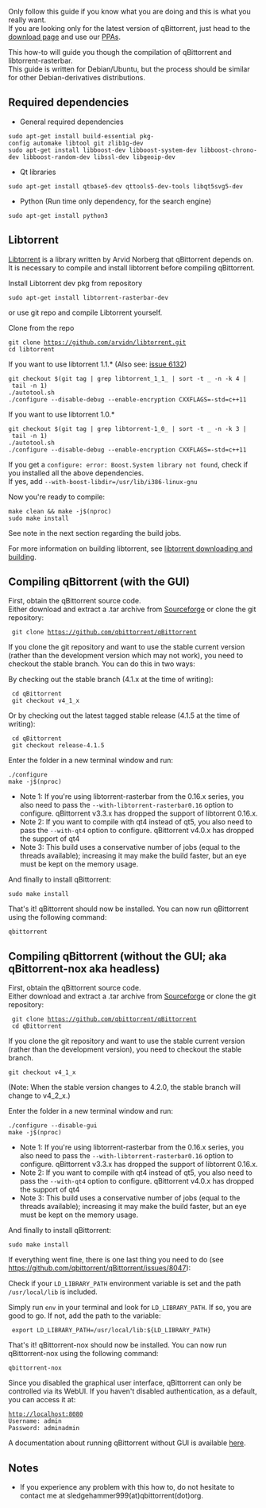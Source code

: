 Only follow this guide if you know what you are doing and this is what you really want.<br />
If you are looking only for the latest version of qBittorrent, just head to the [https://www.qbittorrent.org/download.php download page] and use our [https://launchpad.net/~qbittorrent-team/+archive/ubuntu/qbittorrent-stable PPAs].

This how-to will guide you though the compilation of qBittorrent and libtorrent-rasterbar.<br />
This guide is written for Debian/Ubuntu, but the process should be similar for other Debian-derivatives distributions.

== Required dependencies ==
* General required dependencies
 sudo apt-get install build-essential pkg-config automake libtool git zlib1g-dev
 sudo apt-get install libboost-dev libboost-system-dev libboost-chrono-dev libboost-random-dev libssl-dev libgeoip-dev

* Qt libraries
 sudo apt-get install qtbase5-dev qttools5-dev-tools libqt5svg5-dev

* Python (Run time only dependency, for the search engine)
 sudo apt-get install python3

== Libtorrent ==
[https://libtorrent.org/ Libtorrent] is a library written by Arvid Norberg that qBittorrent depends on.<br />
It is necessary to compile and install libtorrent before compiling qBittorrent.

Install Libtorrent dev pkg from repository
 sudo apt-get install libtorrent-rasterbar-dev

or use git repo and compile Libtorrent yourself.

Clone from the repo
 git clone https://github.com/arvidn/libtorrent.git
 cd libtorrent

If you want to use libtorrent 1.1.* (Also see: [https://github.com/qbittorrent/qBittorrent/issues/6132 issue 6132])
 git checkout $(git tag | grep libtorrent_1_1_ | sort -t _ -n -k 4 | tail -n 1)
 ./autotool.sh
 ./configure --disable-debug --enable-encryption CXXFLAGS=-std=c++11

If you want to use libtorrent 1.0.*
 git checkout $(git tag | grep libtorrent-1_0_ | sort -t _ -n -k 3 | tail -n 1)
 ./autotool.sh
 ./configure --disable-debug --enable-encryption CXXFLAGS=-std=c++11

If you get a <code>configure: error: Boost.System library not found</code>, check if you installed all the above dependencies.<br/>
If yes, add <code>--with-boost-libdir=/usr/lib/i386-linux-gnu</code>

Now you're ready to compile:
 make clean && make -j$(nproc)
 sudo make install

See note in the next section regarding the build jobs.

For more information on building libtorrent, see [https://www.libtorrent.org/building.html libtorrent downloading and building].

== Compiling qBittorrent (with the GUI) ==
First, obtain the qBittorrent source code.<br />
Either download and extract a .tar archive from [https://sourceforge.net/projects/qbittorrent/files/qbittorrent/ Sourceforge] or clone the git repository:
  git clone https://github.com/qbittorrent/qBittorrent

If you clone the git repository and want to use the stable current version (rather than the development version which may not work), you need to checkout the stable branch. You can do this in two ways:

By checking out the stable branch (4.1.x at the time of writing):

  cd qBittorrent
  git checkout v4_1_x

Or by checking out the latest tagged stable release (4.1.5 at the time of writing):

  cd qBittorrent
  git checkout release-4.1.5

Enter the folder in a new terminal window and run:
 ./configure
 make -j$(nproc)

* Note 1: If you're using libtorrent-rasterbar from the 0.16.x series, you also need to pass the <code>--with-libtorrent-rasterbar0.16</code> option to configure. qBittorrent v3.3.x has dropped the support of libtorrent 0.16.x.
* Note 2: If you want to compile with qt4 instead of qt5, you also need to pass the <code>--with-qt4</code> option to configure. qBittorrent v4.0.x has dropped the support of qt4
* Note 3: This build uses a conservative number of jobs (equal to the threads available); increasing it may make the build faster, but an eye must be kept on the memory usage.

And finally to install qBittorrent:
 sudo make install

That's it! qBittorrent should now be installed. You can now run qBittorrent using the following command:
 qbittorrent

== Compiling qBittorrent (without the GUI; aka qBittorrent-nox aka headless) ==
First, obtain the qBittorrent source code.<br />
Either download and extract a .tar archive from [https://sourceforge.net/projects/qbittorrent/files/qbittorrent/ Sourceforge] or clone the git repository:
  git clone https://github.com/qbittorrent/qBittorrent
  cd qBittorrent
If you clone the git repository and want to use the stable current version (rather than the development version), you need to checkout the stable branch. 
 git checkout v4_1_x
(Note: When the stable version changes to 4.2.0, the stable branch will change to v4_2_x.)

Enter the folder in a new terminal window and run:
 ./configure --disable-gui
 make -j$(nproc)

* Note 1: If you're using libtorrent-rasterbar from the 0.16.x series, you also need to pass the <code>--with-libtorrent-rasterbar0.16</code> option to configure. qBittorrent v3.3.x has dropped the support of libtorrent 0.16.x.
* Note 2: If you want to compile with qt4 instead of qt5, you also need to pass the <code>--with-qt4</code> option to configure. qBittorrent v4.0.x has dropped the support of qt4
* Note 3: This build uses a conservative number of jobs (equal to the threads available); increasing it may make the build faster, but an eye must be kept on the memory usage.

And finally to install qBittorrent:
 sudo make install

If everything went fine, there is one last thing you need to do (see https://github.com/qbittorrent/qBittorrent/issues/8047):

Check if your <code>LD_LIBRARY_PATH</code> environment variable is set and the path <code>/usr/local/lib</code> is included.

Simply run <code>env</code> in your terminal and look for <code>LD_LIBRARY_PATH</code>.
If so, you are good to go. If not, add the path to the variable:
  export LD_LIBRARY_PATH=/usr/local/lib:${LD_LIBRARY_PATH}

That's it! qBittorrent-nox should now be installed. You can now run qBittorrent-nox using the following command:
 qbittorrent-nox

Since you disabled the graphical user interface, qBittorrent can only be controlled via its WebUI. If you haven't disabled authentication, as a default, you can access it at:
 http://localhost:8080
 Username: admin
 Password: adminadmin

A documentation about running qBittorrent without GUI is available [[Running-qBittorrent-without-X-server|here]].

== Notes ==
* If you experience any problem with this how to, do not hesitate to contact me at sledgehammer999(at)qbittorrent(dot)org.
